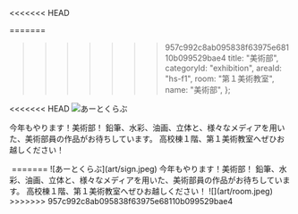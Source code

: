 <<<<<<< HEAD

=======
>>>>>>> 957c992c8ab095838f63975e68110b099529bae4
  title: "美術部",
  categoryId: "exhibition",
  areaId: "hs-f1",
  room: "第１美術教室",
  name: "美術部",
};

<<<<<<< HEAD
<Image src="art/sign.png" alt="あーとくらぶ" layout="fill" />

今年もやります！美術部！
鉛筆、水彩、油画、立体と、様々なメディアを用いた、美術部員の作品がお待ちしています。
高校棟１階、第１美術教室へぜひお越しください！

<Image src="art/room.png" alt="" layout="fill" />
=======
![あーとくらぶ](art/sign.jpeg)
今年もやります！美術部！
鉛筆、水彩、油画、立体と、様々なメディアを用いた、美術部員の作品がお待ちしています。
高校棟１階、第１美術教室へぜひお越しください！
![](art/room.jpeg)
>>>>>>> 957c992c8ab095838f63975e68110b099529bae4
